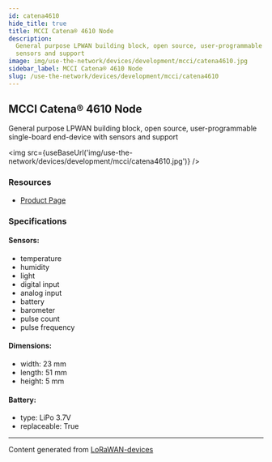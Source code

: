 ```yaml
---
id: catena4610
hide_title: true
title: MCCI Catena® 4610 Node
description:
  General purpose LPWAN building block, open source, user-programmable single-board end-device with
  sensors and support
image: img/use-the-network/devices/development/mcci/catena4610.jpg
sidebar_label: MCCI Catena® 4610 Node
slug: /use-the-network/devices/development/mcci/catena4610
---
```



## MCCI Catena® 4610 Node

General purpose LPWAN building block, open source, user-programmable single-board end-device with
sensors and support

<img src={useBaseUrl('img/use-the-network/devices/development/mcci/catena4610.jpg')} />

### Resources

- [Product Page](https://mcci.io/catena4610)

### Specifications

#### Sensors:

- temperature
- humidity
- light
- digital input
- analog input
- battery
- barometer
- pulse count
- pulse frequency

#### Dimensions:

- width: 23 mm
- length: 51 mm
- height: 5 mm

#### Battery:

- type: LiPo 3.7V
- replaceable: True

---

Content generated from [LoRaWAN-devices](https://github.com/TheThingsNetwork/lorawan-devices)
